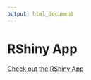 ```yaml
---
output: html_document
---
```


# RShiny App
[Check out the RShiny App](https://prath.shinyapps.io/unit_12/)
